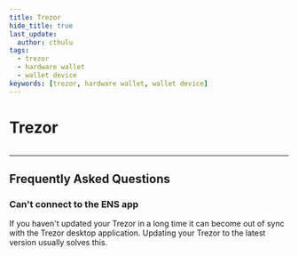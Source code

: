 ```yaml
---
title: Trezor
hide_title: true
last_update:
  author: cthulu
tags:
  - trezor
  - hardware wallet
  - wallet device
keywords: [trezor, hardware wallet, wallet device]
---
```


<div class="container">
<div class="row">
<div class="col">

# Trezor

</div>
<div class="col">

<ImageWindow title="Trezor device">
<Image img="/img/faq/wallets/trezor-1.png"/>
</ImageWindow>

</div>
</div>
</div>

---

## Frequently Asked Questions

### Can't connect to the ENS app
If you haven't updated your Trezor in a long time it can become out of sync with the Trezor desktop  application. Updating your Trezor to the latest version usually solves this.


